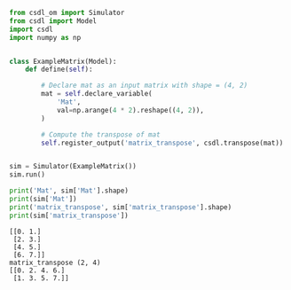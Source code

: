 ```py
from csdl_om import Simulator
from csdl import Model
import csdl
import numpy as np


class ExampleMatrix(Model):
    def define(self):

        # Declare mat as an input matrix with shape = (4, 2)
        mat = self.declare_variable(
            'Mat',
            val=np.arange(4 * 2).reshape((4, 2)),
        )

        # Compute the transpose of mat
        self.register_output('matrix_transpose', csdl.transpose(mat))


sim = Simulator(ExampleMatrix())
sim.run()

print('Mat', sim['Mat'].shape)
print(sim['Mat'])
print('matrix_transpose', sim['matrix_transpose'].shape)
print(sim['matrix_transpose'])
```


```Mat (4, 2)
[[0. 1.]
 [2. 3.]
 [4. 5.]
 [6. 7.]]
matrix_transpose (2, 4)
[[0. 2. 4. 6.]
 [1. 3. 5. 7.]]
```

